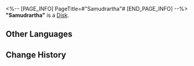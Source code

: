 <%-- [PAGE_INFO]
PageTitle=#"Samudrartha"#
[END_PAGE_INFO] --%>
{{Item Infobox
|id          = 210219
|image       = Item Samudrartha.png
|type        = Disk
|invCategory = Valuables
|rarity      = 3
|effect      = A record that can be played on the Express' phonograph. It might be a chance acquisition or a gift from someone else. All sorts of memories surge up when the music plays &mdash; the smiles, encounters, touches, and the excitement of battle. Maybe that is why people still collect records even as society rapidly advances.<br />The current record contains the track "Samudrartha."
|description = <br />''The heavenly depths roar, to which ancient tides swell.''
}}
'''"Samudrartha"''' is a [[Disk]].

==Other Languages==
{{Other Languages
|en   = "Samudrartha"
|zhs  = 《水龙吟》
|zht  = 〈水龍吟〉
|ja   = 『水龍吟』
|ko   = ≪수룡음(水龍吟)≫
|es   = Samudrartha
|fr   = « Samudrartha »
|ru   = Samudrartha
|th   = Samudrartha
|vi   = Thủy Long Ngâm
|de   = „Samudrartha“
|id   = "Samudrartha"
|pt   = "Samudrartha"
}}

==Change History==
{{Change History|2.0}}